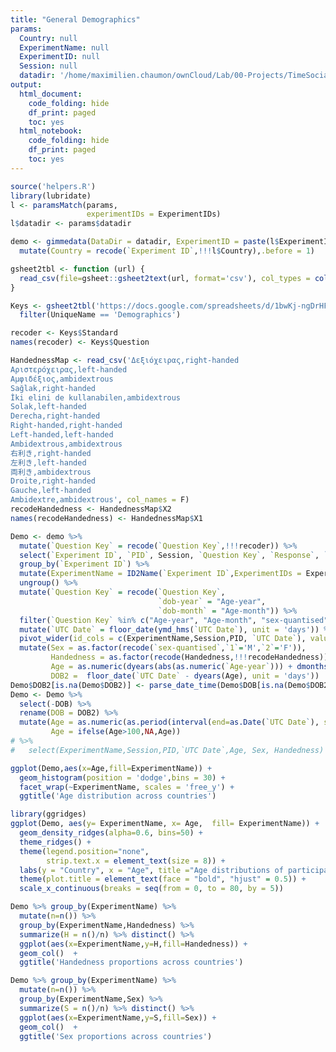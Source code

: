 ```yaml
---
title: "General Demographics"
params:
  Country: null
  ExperimentName: null
  ExperimentID: null
  Session: null    
  datadir: '/home/maximilien.chaumon/ownCloud/Lab/00-Projects/TimeSocialDistancing/DATA'
output:
  html_document:
    code_folding: hide
    df_print: paged
    toc: yes
  html_notebook:
    code_folding: hide
    df_print: paged
    toc: yes
---
```


```r

source('helpers.R')
library(lubridate)
l <- paramsMatch(params,
                 experimentIDs = ExperimentIDs)
l$datadir <- params$datadir

demo <- gimmedata(DataDir = datadir, ExperimentID = paste(l$ExperimentID,collapse='|'), UniqueName = 'Demographics', verbose = F) %>%
  mutate(Country = recode(`Experiment ID`,!!!l$Country),.before = 1)

gsheet2tbl <- function (url) {
  read_csv(file=gsheet::gsheet2text(url, format='csv'), col_types = cols(.default = col_character()))
}

Keys <- gsheet2tbl('https://docs.google.com/spreadsheets/d/1bwKj-ngDrHFVXpSD13l183FHsXoZu1HqQmz9ZtYROYM/edit#gid=1012544807') %>%
  filter(UniqueName == 'Demographics')

recoder <- Keys$Standard
names(recoder) <- Keys$Question

HandednessMap <- read_csv('Δεξιόχειρας,right-handed
Αριστερόχειρας,left-handed
Αμφιδέξιος,ambidextrous
Sağlak,right-handed
İki elini de kullanabilen,ambidextrous
Solak,left-handed
Derecha,right-handed
Right-handed,right-handed
Left-handed,left-handed
Ambidextrous,ambidextrous
右利き,right-handed
左利き,left-handed
両利き,ambidextrous
Droite,right-handed
Gauche,left-handed
Ambidextre,ambidextrous', col_names = F)
recodeHandedness <- HandednessMap$X2
names(recodeHandedness) <- HandednessMap$X1

Demo <- demo %>%
  mutate(`Question Key` = recode(`Question Key`,!!!recoder)) %>%
  select(`Experiment ID`, `PID`, Session, `Question Key`, `Response`, `UTC Date`) %>%
  group_by(`Experiment ID`) %>%
  mutate(ExperimentName = ID2Name(`Experiment ID`,ExperimentIDs = ExperimentIDs)) %>%
  ungroup() %>%
  mutate(`Question Key` = recode(`Question Key`,
                                 `dob-year` = "Age-year",
                                 `dob-month` = "Age-month")) %>%
  filter(`Question Key` %in% c("Age-year", "Age-month", "sex-quantised", "Handedness", "DOB")) %>%
  mutate(`UTC Date` = floor_date(ymd_hms(`UTC Date`), unit = 'days')) %>%
  pivot_wider(id_cols = c(ExperimentName,Session,PID, `UTC Date`), values_from = Response, names_from = `Question Key`, values_fn = first) %>%
  mutate(Sex = as.factor(recode(`sex-quantised`,`1`='M',`2`='F')),
         Handedness = as.factor(recode(Handedness,!!!recodeHandedness)),
         Age = as.numeric(dyears(abs(as.numeric(`Age-year`))) + dmonths(abs(as.numeric(`Age-month`))),'years'),
         DOB2 =  floor_date(`UTC Date` - dyears(Age), unit = 'days'))
Demo$DOB2[is.na(Demo$DOB2)] <- parse_date_time(Demo$DOB[is.na(Demo$DOB2)],orders = '%d.%m.%y',truncated = 1)
Demo <- Demo %>%
  select(-DOB) %>%
  rename(DOB = DOB2) %>%
  mutate(Age = as.numeric(as.period(interval(end=as.Date(`UTC Date`), start = as.Date(DOB))),'years'),
         Age = ifelse(Age>100,NA,Age))
# %>%
#   select(ExperimentName,Session,PID,`UTC Date`,Age, Sex, Handedness)
```

```r

ggplot(Demo,aes(x=Age,fill=ExperimentName)) +
  geom_histogram(position = 'dodge',bins = 30) + 
  facet_wrap(~ExperimentName, scales = 'free_y') +
  ggtitle('Age distribution across countries')

library(ggridges)
ggplot(Demo, aes(y= ExperimentName, x= Age,  fill= ExperimentName)) +
  geom_density_ridges(alpha=0.6, bins=50) +
  theme_ridges() +
  theme(legend.position="none",
        strip.text.x = element_text(size = 8)) +
  labs(y = "Country", x = "Age", title ="Age distributions of participants") +
  theme(plot.title = element_text(face = "bold", "hjust" = 0.5)) +
  scale_x_continuous(breaks = seq(from = 0, to = 80, by = 5))

Demo %>% group_by(ExperimentName) %>%
  mutate(n=n()) %>%
  group_by(ExperimentName,Handedness) %>%
  summarize(H = n()/n) %>% distinct() %>%
  ggplot(aes(x=ExperimentName,y=H,fill=Handedness)) +
  geom_col()  +
  ggtitle('Handedness proportions across countries')

Demo %>% group_by(ExperimentName) %>%
  mutate(n=n()) %>%
  group_by(ExperimentName,Sex) %>%
  summarize(S = n()/n) %>% distinct() %>%
  ggplot(aes(x=ExperimentName,y=S,fill=Sex)) +
  geom_col()  +
  ggtitle('Sex proportions across countries')

```
